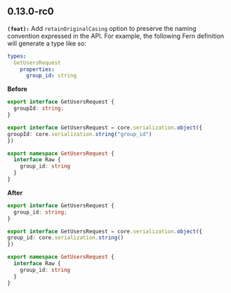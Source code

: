 ## 0.13.0-rc0
**`(feat):`** Add `retainOriginalCasing` option to preserve the naming convention expressed in the API.
For example, the following Fern definition will generate a type like so:

```yaml
types:
  GetUsersRequest
    properties:
      group_id: string
```

**Before**

```typescript
export interface GetUsersRequest {
  groupId: string;
}

export interface GetUsersRequest = core.serialization.object({
groupId: core.serialization.string("group_id")
})

export namespace GetUsersRequest {
  interface Raw {
    group_id: string
  }
}
```

**After**

```typescript
export interface GetUsersRequest {
  group_id: string;
}

export interface GetUsersRequest = core.serialization.object({
group_id: core.serialization.string()
})

export namespace GetUsersRequest {
  interface Raw {
    group_id: string
  }
}
```


